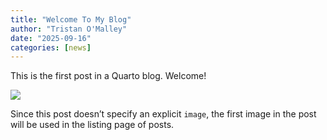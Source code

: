 ```yaml
---
title: "Welcome To My Blog"
author: "Tristan O'Malley"
date: "2025-09-16"
categories: [news]
---
```


This is the first post in a Quarto blog. Welcome!

![](thumbnail.jpg)

Since this post doesn't specify an explicit `image`, the first image in the post will be used in the listing page of posts.
